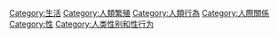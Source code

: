 {{Catmore}}
{{Commonscat|Human sexuality}}

[[Category:生活|Category:生活]]
[[Category:人類繁殖|Category:人類繁殖]]
[[Category:人類行為|Category:人類行為]]
[[Category:人際關係|Category:人際關係]]
[[Category:性|Category:性]]
[[Category:人类性别和性行为|Category:人类性别和性行为]]